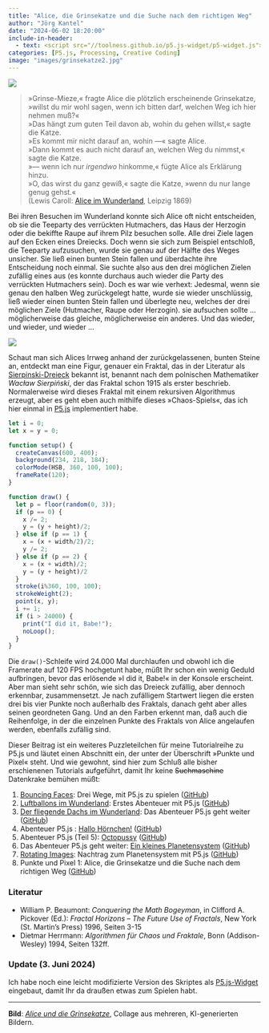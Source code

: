 ```yaml
---
title: "Alice, die Grinsekatze und die Suche nach dem richtigen Weg"
author: "Jörg Kantel"
date: "2024-06-02 18:20:00"
include-in-header:
  - text: <script src="//toolness.github.io/p5.js-widget/p5-widget.js"></script>
categories: [P5.js, Processing, Creative Coding]
image: "images/grinsekatze2.jpg"
---
```


[![](images/grinsekatze2-b.jpg)](https://www.flickr.com/photos/schockwellenreiter/53764618955/)

>»Grinse-Mieze,« fragte Alice die plötzlich erscheinende Grinsekatze, »willst du mir wohl sagen, wenn ich bitten darf, welchen Weg ich hier nehmen muß?«   
»Das hängt zum guten Teil davon ab, wohin du gehen willst,« sagte die Katze.   
»Es kommt mir nicht darauf an, wohin —« sagte Alice.   
»Dann kommt es auch nicht darauf an, welchen Weg du nimmst,« sagte die Katze.   
»— wenn ich nur *irgendwo* hinkomme,« fügte Alice als Erklärung hinzu.   
»O, das wirst du ganz gewiß,« sagte die Katze, »wenn du nur lange genug gehst.«   
(Lewis Caroll: [Alice im Wunderland](https://www.gutenberg.org/files/19778/19778-h/19778-h.htm#Sechstes_Kapitel), Leipzig 1869)

Bei ihren Besuchen im Wunderland konnte sich Alice oft nicht entscheiden, ob sie die Teeparty des verrückten Hutmachers, das Haus der Herzogin oder die bekiffte Raupe auf ihrem Pilz besuchen solle. Alle drei Ziele lagen auf den Ecken eines Dreiecks. Doch wenn sie sich zum Beispiel entschloß, die Teeparty aufzusuchen, wurde sie genau auf der Hälfte des Weges unsicher. Sie ließ einen bunten Stein fallen und überdachte ihre Entscheidung noch einmal. Sie suchte also aus den drei möglichen Zielen zufällig eines aus (es konnte durchaus auch wieder die Party des verrückten Hutmachers sein). Doch es war wie verhext: Jedesmal, wenn sie genau den halben Weg zurückgelegt hatte, wurde sie wieder unschlüssig, ließ wieder einen bunten Stein fallen und überlegte neu, welches der drei möglichen Ziele (Hutmacher, Raupe oder Herzogin). sie aufsuchen sollte … möglicherweise das gleiche, möglicherweise ein anderes. Und das wieder, und wieder, und wieder …

[![](images/sierp1.jpg)](https://www.flickr.com/photos/schockwellenreiter/53764532524/)

Schaut man sich Alices Irrweg anhand der zurückgelassenen, bunten Steine an, entdeckt man eine Figur, genauer ein Fraktal, das in der Literatur als [Sierpinski-Dreieck](https://de.wikipedia.org/wiki/Sierpinski-Dreieck) bekannt ist, benannt nach dem polnischen Mathematiker *Wacław Sierpiński*, der das Fraktal schon 1915 als erster beschrieb. Normalerweise wird dieses Fraktal mit einem rekursiven Algorithmus erzeugt, aber es geht eben auch mithilfe dieses »Chaos-Spiels«, das ich hier einmal in [P5.js](http://cognitiones.kantel-chaos-team.de/programmierung/creativecoding/processing/p5js.html) implementiert habe.

~~~javascript
let i = 0;
let x = y = 0;

function setup() {
  createCanvas(600, 400);
  background(234, 218, 184);
  colorMode(HSB, 360, 100, 100);
  frameRate(120);
}

function draw() {
  let p = floor(random(0, 3));
  if (p == 0) {
    x /= 2;
    y = (y + height)/2;
  } else if (p == 1) {
    x = (x + width/2)/2;
    y /= 2;
  } else if (p == 2) {
    x = (x + width)/2;
    y = (y + height)/2
  }
  stroke(i%360, 100, 100);
  strokeWeight(2);
  point(x, y);
  i += 1;
  if (i > 24000) {
    print("I did it, Babe!");
    noLoop();
  }
}
~~~

Die `draw()`-Schleife wird 24.000 Mal durchlaufen und obwohl ich die Framerate auf 120 FPS hochgetunt habe, müßt Ihr schon ein wenig Geduld aufbringen, bevor das erlösende »I did it, Babe!« in der Konsole erscheint. Aber man sieht sehr schön, wie sich das Dreieck zufällig, aber dennoch erkennbar, zusammensetzt. Je nach zufälligem Startwert liegen die ersten drei bis vier Punkte noch außerhalb des Fraktals, danach geht aber alles seinen geordneten Gang. Und an den Farben erkennt man, daß auch die Reihenfolge, in der die einzelnen Punkte des Fraktals von Alice angelaufen werden, ebenfalls zufällig sind.

Dieser Beitrag ist ein weiteres Puzzleteilchen für meine Tutorialreihe zu P5.js und läutet einen Abschnitt ein, der unter der Überschrift »Punkte und Pixel« steht. Und wie gewohnt, sind hier zum Schluß alle bisher erschienenen Tutorials aufgeführt, damit Ihr keine ~~Suchmaschine~~ Datenkrake bemühen müßt:

1. [Bouncing Faces](https://kantel.github.io/posts/2024051901_bouncing_faces/): Drei Wege, mit P5.js zu spielen ([GitHub](https://github.com/kantel/p5js/tree/master/bouncingfaces2))
2. [Luftballons im Wunderland](https://kantel.github.io/posts/2024052301_balloons_in_wonderland/): Erstes Abenteuer mit P5.js ([GitHub](https://github.com/kantel/p5js/tree/master/balloons))
3. [Der fliegende Dachs im Wunderland](https://kantel.github.io/posts/2024052501_dachs_im_eis_p5js/): Das Abenteuer P5.js geht weiter ([GitHub](https://github.com/kantel/p5js/tree/master/flyingbadger))
4. Abenteuer P5.js : [Hallo Hörnchen!](https://kantel.github.io/posts/2024052601_hallo_hoernchen/) ([GitHub](https://github.com/kantel/p5js/tree/master/hoernchen))
5. Abenteuer P5.js (Teil 5): [Octopussy](https://kantel.github.io/posts/2024052903_octopussy/) ([GitHub](https://github.com/kantel/p5js/tree/master/octopussy))
6. Das Abenteuer P5.js geht weiter: [Ein kleines Planetensystem](https://kantel.github.io/posts/2024053001_planetensystem_p5js/) ([GitHub](https://github.com/kantel/p5js/tree/master/planetensystem/small_planetary_system))
7. [Rotating Images](https://kantel.github.io/posts/2024053103_roating_images/): Nachtrag zum Planetensystem mit P5.js ([GitHub](https://github.com/kantel/p5js/tree/master/rotating_image))
8. Punkte und Pixel 1: Alice, die Grinsekatze und die Suche nach dem richtigen Weg ([GitHub](https://github.com/kantel/p5js/tree/master/sierp01))


### Literatur

- William P. Beaumont: *Conquering the Math Bogeyman*, in Clifford A. Pickover (Ed.): *Fractal Horizons – The Future Use of Fractals*, New York (St. Martin's Press) 1996, Seiten 3-15
- Dietmar Herrmann: *Algorithmen für Chaos und Fraktale*, Bonn (Addison-Wesley) 1994, Seiten 132ff.

### Update (3. Juni 2024)

<script type="text/p5" data-autoplay data-preview-width="400" data-height="300" data-p5-version="1.9.4">
let i = 0;
let x = y = 0;

function setup() {
  createCanvas(300, 200);
  background(234, 218, 184);
  colorMode(HSB, 360, 100, 100);
  frameRate(120);
}

function draw() {
  let p = floor(random(0, 3));
  if (p == 0) {
    x /= 2;
    y = (y + height)/2;
  } else if (p == 1) {
    x = (x + width/2)/2;
    y /= 2;
  } else if (p == 2) {
    x = (x + width)/2;
    y = (y + height)/2
  }
  stroke(i%360, 100, 100);
  strokeWeight(2);
  point(x, y);
  i += 1;
  if (i > 24000) {
    print("I did it, Babe!");
    noLoop();
  }
}
</script>

Ich habe noch eine leicht modifizierte Version des Skriptes als [P5.js-Widget](http://cognitiones.kantel-chaos-team.de/programmierung/creativecoding/processing/p5xjswidget.html) eingebaut, damit Ihr da draußen etwas zum Spielen habt.

---

**Bild**: *[Alice und die Grinsekatze](https://www.flickr.com/photos/schockwellenreiter/53764618955/)*, Collage aus mehreren, KI-generierten Bildern.